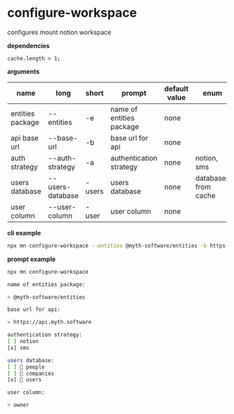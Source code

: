 # configure-workspace

configures mount notion workspace

**dependencies**

```tsx
cache.length > 1;
```

**arguments**

| name             | long             | short  | prompt                   | default value | enum                 |
| ---------------- | ---------------- | ------ | ------------------------ | ------------- | -------------------- |
| entities package | --entities       | -e     | name of entities package | none          |                      |
| api base url     | --base-url       | -b     | base url for api         | none          |                      |
| auth strategy    | --auth-strategy  | -a     | authentication strategy  | none          | notion, sms          |
| users database   | --users-database | -users | users database           | none          | databases from cache |
| user column      | --user-column    | -user  | user column              | none          |                      |

**cli example**

```sh title="terminal"
npx mn configure-workspace --entities @myth-software/entities -b https://api.myth.software -a sms --users-database users --user-column owner
```

**prompt example**

```sh title="terminal"
npx mn configure-workspace
```

```sh
name of entities package:

> @myth-software/entities

base url for api:

> https://api.myth.software

authentication strategy:
[ ] notion
[x] sms

users database:
[ ] 👥 people
[ ] 🏢 companies
[x] 🙂 users

user column:

> owner
```
